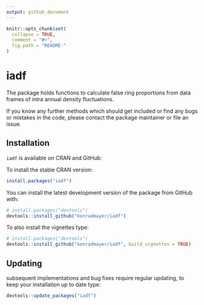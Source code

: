```yaml
---
output: github_document
---
```


<!-- README.md is generated from README.Rmd. Please edit that file -->

```r
knitr::opts_chunk$set(
  collapse = TRUE,
  comment = "#>",
  fig.path = "README-"
)
```

# iadf
The package holds functions to calculate false ring proportions 
  from data frames of intra annual density fluctuations.
  
If you know any further methods which should get included or find any bugs or 
mistakes in the code, please contact the package maintainer or file an issue. 

## Installation
`iadf` is available on CRAN and GitHub:

To install the stable CRAN version:
```r
install.packages("iadf")
```


You can install the latest development version of the package from GitHub with:

```r
# install.packages("devtools")
devtools::install_github("konradmayer/iadf")
```

To also install the vignettes type:
```r
# install.packages("devtools")
devtools::install_github("konradmayer/iadf", build_vignettes = TRUE)
```


## Updating

subsequent implementations and bug fixes require regular updating, to keep your
installation up to date type:

```r
devtools::update_packages("iadf")
```
